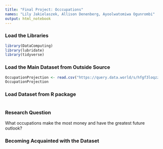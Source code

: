 ```yaml
---
title: "Final Project: Occcupations"
names: "Lily Jakielaszek, Allison Denenberg, Ayoolwatomiwa Ogunrombi"
output: html_notebook
---
```


### Load the Libraries 
```r
library(DataComputing)
library(lubridate)
library(tidyverse)
```

### Load the Main Dataset from Outside Source
```r
OccupationProjection <- read.csv("https://query.data.world/s/hfgf3loqzzbk34aytghvne5sxg3ljr", header=TRUE, stringsAsFactors=FALSE);
OccupationProjection
```
### Load Dataset from R package 
```r

```
### Research Question
What occupations make the most money and have the greatest future outlook?

### Becoming Acquainted with the Dataset 
